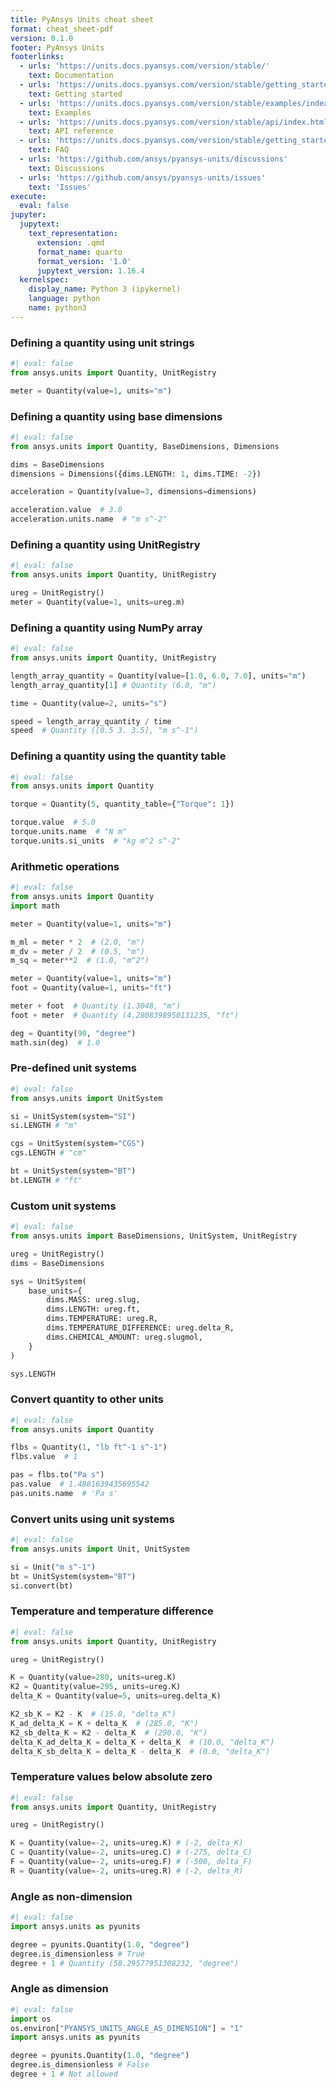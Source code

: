 ```yaml
---
title: PyAnsys Units cheat sheet
format: cheat_sheet-pdf
version: 0.1.0
footer: PyAnsys Units
footerlinks:
  - urls: 'https://units.docs.pyansys.com/version/stable/'
    text: Documentation
  - urls: 'https://units.docs.pyansys.com/version/stable/getting_started/index.html'
    text: Getting started
  - urls: 'https://units.docs.pyansys.com/version/stable/examples/index.html'
    text: Examples
  - urls: 'https://units.docs.pyansys.com/version/stable/api/index.html'
    text: API reference
  - urls: 'https://units.docs.pyansys.com/version/stable/getting_started/faq.html'
    text: FAQ
  - urls: 'https://github.com/ansys/pyansys-units/discussions'
    text: Discussions
  - urls: 'https://github.com/ansys/pyansys-units/issues'
    text: 'Issues'
execute:
  eval: false
jupyter:
  jupytext:
    text_representation:
      extension: .qmd
      format_name: quarto
      format_version: '1.0'
      jupytext_version: 1.16.4
  kernelspec:
    display_name: Python 3 (ipykernel)
    language: python
    name: python3
---
```


### Defining a quantity using unit strings

```python
#| eval: false
from ansys.units import Quantity, UnitRegistry

meter = Quantity(value=1, units="m")
```

### Defining a quantity using base dimensions

```python
#| eval: false
from ansys.units import Quantity, BaseDimensions, Dimensions

dims = BaseDimensions
dimensions = Dimensions({dims.LENGTH: 1, dims.TIME: -2})

acceleration = Quantity(value=3, dimensions=dimensions)

acceleration.value  # 3.0
acceleration.units.name  # "m s^-2"
```

### Defining a quantity using UnitRegistry

```python
#| eval: false
from ansys.units import Quantity, UnitRegistry

ureg = UnitRegistry()
meter = Quantity(value=1, units=ureg.m)
```

### Defining a quantity using NumPy array

```python
#| eval: false
from ansys.units import Quantity, UnitRegistry

length_array_quantity = Quantity(value=[1.0, 6.0, 7.0], units="m")
length_array_quantity[1] # Quantity (6.0, "m")

time = Quantity(value=2, units="s")

speed = length_array_quantity / time
speed  # Quantity ([0.5 3. 3.5], "m s^-1")
```

### Defining a quantity using the quantity table

```python
#| eval: false
from ansys.units import Quantity

torque = Quantity(5, quantity_table={"Torque": 1})

torque.value  # 5.0
torque.units.name  # "N m"
torque.units.si_units  # "kg m^2 s^-2"
```

### Arithmetic operations

```python
#| eval: false
from ansys.units import Quantity
import math

meter = Quantity(value=1, units="m")

m_ml = meter * 2  # (2.0, "m")
m_dv = meter / 2  # (0.5, "m")
m_sq = meter**2  # (1.0, "m^2")

meter = Quantity(value=1, units="m")
foot = Quantity(value=1, units="ft")

meter + foot  # Quantity (1.3048, "m")
foot + meter  # Quantity (4.2808398950131235, "ft")

deg = Quantity(90, "degree")
math.sin(deg)  # 1.0
```

### Pre-defined unit systems

```python
#| eval: false
from ansys.units import UnitSystem

si = UnitSystem(system="SI")
si.LENGTH # "m"

cgs = UnitSystem(system="CGS")
cgs.LENGTH # "cm"

bt = UnitSystem(system="BT")
bt.LENGTH # "ft"
```

### Custom unit systems

```python
#| eval: false
from ansys.units import BaseDimensions, UnitSystem, UnitRegistry

ureg = UnitRegistry()
dims = BaseDimensions

sys = UnitSystem(
    base_units={
        dims.MASS: ureg.slug,
        dims.LENGTH: ureg.ft,
        dims.TEMPERATURE: ureg.R,
        dims.TEMPERATURE_DIFFERENCE: ureg.delta_R,
        dims.CHEMICAL_AMOUNT: ureg.slugmol,
    }
)

sys.LENGTH
```

### Convert quantity to other units

```python
#| eval: false
from ansys.units import Quantity

flbs = Quantity(1, "lb ft^-1 s^-1")
flbs.value  # 1

pas = flbs.to("Pa s")
pas.value  # 1.4881639435695542
pas.units.name  # 'Pa s'
```

### Convert units using unit systems

```python
#| eval: false
from ansys.units import Unit, UnitSystem

si = Unit("m s^-1")
bt = UnitSystem(system="BT")
si.convert(bt)
```

### Temperature and temperature difference

```python
#| eval: false
from ansys.units import Quantity, UnitRegistry

ureg = UnitRegistry()

K = Quantity(value=280, units=ureg.K)
K2 = Quantity(value=295, units=ureg.K)
delta_K = Quantity(value=5, units=ureg.delta_K)

K2_sb_K = K2 - K  # (15.0, "delta_K")
K_ad_delta_K = K + delta_K  # (285.0, "K")
K2_sb_delta_K = K2 - delta_K  # (290.0, "K")
delta_K_ad_delta_K = delta_K + delta_K  # (10.0, "delta_K")
delta_K_sb_delta_K = delta_K - delta_K  # (0.0, "delta_K")
```

### Temperature values below absolute zero

```python
#| eval: false
from ansys.units import Quantity, UnitRegistry

ureg = UnitRegistry()

K = Quantity(value=-2, units=ureg.K) # (-2, delta_K)
C = Quantity(value=-2, units=ureg.C) # (-275, delta_C)
F = Quantity(value=-2, units=ureg.F) # (-500, delta_F)
R = Quantity(value=-2, units=ureg.R) # (-2, delta_R)
```

### Angle as non-dimension

```python
#| eval: false
import ansys.units as pyunits

degree = pyunits.Quantity(1.0, "degree")
degree.is_dimensionless # True
degree + 1 # Quantity (58.29577951308232, "degree")
```

### Angle as dimension

```python
#| eval: false
import os
os.environ["PYANSYS_UNITS_ANGLE_AS_DIMENSION"] = "1"
import ansys.units as pyunits

degree = pyunits.Quantity(1.0, "degree")
degree.is_dimensionless # False
degree + 1 # Not allowed
```
